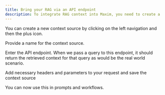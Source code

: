 ```yaml
---
title: Bring your RAG via an API endpoint
description: To integrate RAG context into Maxim, you need to create a context source and add your RAG context API endpoint. This context source can then be used in prompts and workflows for inferencing, enabling the model to access and utilize the relevant context during processing.
---
```



<MaximPlayer url="https://www.youtube.com/embed/VXdRMXyKfYw" />

<Steps>
<Step>

You can create a new context source by clicking on the left navigation and then the plus icon.

</Step>
<Step>

Provide a name for the context source.

</Step>
<Step>

Enter the API endpoint. When we pass a query to this endpoint, it should return the retrieved context for that query as would be the real world scenario.

</Step>
<Step>

Add necessary headers and parameters to your request and save the context source

</Step>
<Step>

You can now use this in prompts and workflows.

</Step>
</Steps>

<MaximPlayer url="https://drive.google.com/file/d/10K4-9SmTLUxv4ORD4qtbsxu_sOc2YqSM/preview" />
